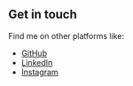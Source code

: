 ## Get in touch
Find me on other platforms like:
- <a href="https://www.github.com/rafaelbmateus/">GitHub</a>
- <a href="https://www.linkedin.com/in/rafaelbmateus/">LinkedIn</a>
- <a href="https://www.instagram.com/rafaelbmateus">Instagram</a>
